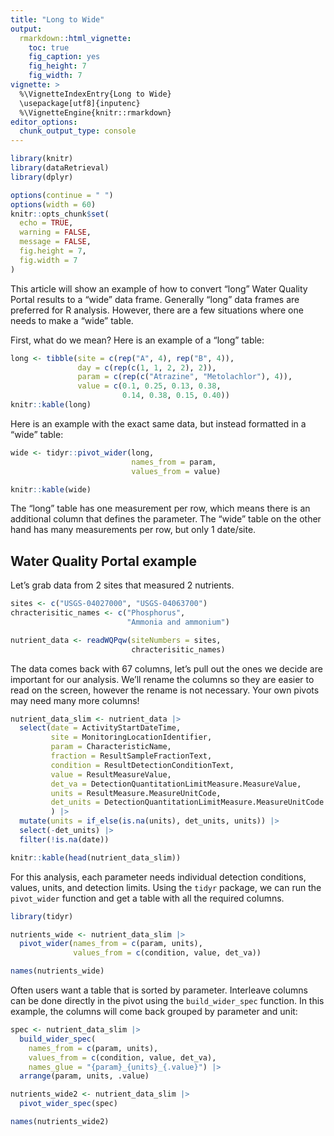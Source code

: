 ```yaml
---
title: "Long to Wide"
output: 
  rmarkdown::html_vignette:
    toc: true
    fig_caption: yes
    fig_height: 7
    fig_width: 7
vignette: >
  %\VignetteIndexEntry{Long to Wide}
  \usepackage[utf8]{inputenc}
  %\VignetteEngine{knitr::rmarkdown}
editor_options: 
  chunk_output_type: console
---
```


```r
library(knitr)
library(dataRetrieval)
library(dplyr)

options(continue = " ")
options(width = 60)
knitr::opts_chunk$set(
  echo = TRUE,
  warning = FALSE,
  message = FALSE,
  fig.height = 7,
  fig.width = 7
)
```

This article will show an example of how to convert "long" Water Quality Portal results to a "wide" data frame. Generally "long" data frames are preferred for R analysis. However, there are a few situations where one needs to make a "wide" table. 

First, what do we mean? Here is an example of a "long" table:

```r
long <- tibble(site = c(rep("A", 4), rep("B", 4)),
               day = c(rep(c(1, 1, 2, 2), 2)),
               param = c(rep(c("Atrazine", "Metolachlor"), 4)),
               value = c(0.1, 0.25, 0.13, 0.38,
                         0.14, 0.38, 0.15, 0.40))
knitr::kable(long)
```

Here is an example with the exact same data, but instead formatted in a "wide" table:

```r
wide <- tidyr::pivot_wider(long, 
                           names_from = param,
                           values_from = value)

knitr::kable(wide)
```

The "long" table has one measurement per row, which means there is an additional column that defines the parameter. The "wide" table on the other hand has many measurements per row, but only 1 date/site.

##  Water Quality Portal example

Let's grab data from 2 sites that measured 2 nutrients.

```r

sites <- c("USGS-04027000", "USGS-04063700")
chracterisitic_names <- c("Phosphorus",
                          "Ammonia and ammonium")

nutrient_data <- readWQPqw(siteNumbers = sites,
                           chracterisitic_names)

```

The data comes back with 67 columns, let's pull out the ones we decide are important for our analysis. We'll rename the columns so they are easier to read on the screen, however the rename is not necessary. Your own pivots may need many more columns!

```r

nutrient_data_slim <- nutrient_data |> 
  select(date = ActivityStartDateTime,
         site = MonitoringLocationIdentifier,
         param = CharacteristicName,
         fraction = ResultSampleFractionText,
         condition = ResultDetectionConditionText,
         value = ResultMeasureValue,
         det_va = DetectionQuantitationLimitMeasure.MeasureValue,
         units = ResultMeasure.MeasureUnitCode,
         det_units = DetectionQuantitationLimitMeasure.MeasureUnitCode
         ) |> 
  mutate(units = if_else(is.na(units), det_units, units)) |> 
  select(-det_units) |> 
  filter(!is.na(date))

knitr::kable(head(nutrient_data_slim))

```



For this analysis, each parameter needs individual detection conditions, values, units, and detection limits. Using the `tidyr` package, we can run the `pivot_wider` function and get a table with all the required columns. 

```r
library(tidyr)

nutrients_wide <- nutrient_data_slim |> 
  pivot_wider(names_from = c(param, units),
              values_from = c(condition, value, det_va))

names(nutrients_wide)
```

Often users want a table that is sorted by parameter. Interleave columns can be done directly in the pivot using the `build_wider_spec` function. In this example, the columns will come back grouped by parameter and unit:

```r
spec <- nutrient_data_slim |> 
  build_wider_spec(
    names_from = c(param, units), 
    values_from = c(condition, value, det_va), 
    names_glue = "{param}_{units}_{.value}") |> 
  arrange(param, units, .value) 

nutrients_wide2 <- nutrient_data_slim |> 
  pivot_wider_spec(spec)

names(nutrients_wide2)

```